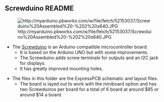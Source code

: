 == Screwduino README ==

[[File:http://myarduino.pbworks.com/w/file/fetch/52153037/Screwduino%20Assembled%20-%202%20x640.JPG]]

* The [http://myarduino.pbworks.com/w/page/51198530/Screwduino Screwduino] is an Arduino compatible microcontroller board. 
** It is based on the Arduino UNO but with some improvements. 
** The Screwduino adds screw terminals for outputs and an I2C jack for displays. 
** It has greatly improved mounting holes.

* The files in this folder are the ExpressPCB schematic and layout files. 
** The board is layed out to work with the miniboard option and has two Screwduinos per board for a total of 6 board at around $85 or around $14 a board.

